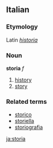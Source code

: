 ==Italian==
===Etymology===
Latin ''[[historia]]''
===Noun===
'''storia''' ''f''

# [[history]]
# [[story]]

===Related terms===
*[[storico]]
*[[storiella]]
*[[storiografia]]

[[ja:storia]]